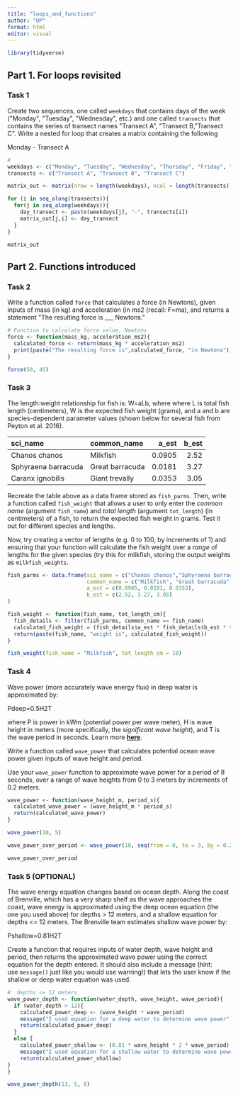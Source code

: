 ```yaml
---
title: "loops_and_functions"
author: "OP"
format: html
editor: visual
---
```


```r
library(tidyverse)
```

## **Part 1. For loops revisited**

### **Task 1**

Create two sequences, one called `weekdays` that contains days of the week (\"Monday\", \"Tuesday\", \"Wednesday\", etc.) and one called `transects` that contains the series of transect names \"Transect A\", \"Transect B,\"Transect C\". Write a nested for loop that creates a matrix containing the following

Monday - Transect A

```r
# 
weekdays <- c("Monday", "Tuesday", "Wednesday", "Thursday", "Friday", "Saturday", "Sunday")
transects <- c("Transect A", "Transect B", "Transect C")

matrix_out <- matrix(nrow = length(weekdays), ncol = length(transects))

for (i in seq_along(transects)){
  for(j in seq_along(weekdays)){
    day_transect <- paste(weekdays[j], "-", transects[i])
    matrix_out[j,i] <- day_transect
  }
}

matrix_out
```

## **Part 2. Functions introduced**

### **Task 2**

Write a function called `force` that calculates a force (in Newtons), given inputs of mass (in kg) and acceleration (in ms2 (recall: F=ma), and returns a statement \"The resulting force is \_\_\_ Newtons.\"

```r
# Function to calculate force value, Newtons
force <- function(mass_kg, acceleration_ms2){
  calculated_force <- return(mass_kg * acceleration_ms2)
  print(paste("The resulting force is",calculated_force, "in Newtons"))
}

force(50, 45)
```

### **Task 3**

The length:weight relationship for fish is: W=aLb, where where L is total fish length (centimeters), W is the expected fish weight (grams), and a and b are species-dependent parameter values (shown below for several fish from Peyton et al. 2016).

| sci_name            | common_name     |  a_est | b_est |
|:--------------------|:----------------|-------:|------:|
| Chanos chanos       | Milkfish        | 0.0905 |  2.52 |
| Sphyraena barracuda | Great barracuda | 0.0181 |  3.27 |
| Caranx ignobilis    | Giant trevally  | 0.0353 |  3.05 |

Recreate the table above as a data frame stored as `fish_parms`. Then, write a function called `fish_weight` that allows a user to only enter the *common name* (argument `fish_name`) and *total length* (argument `tot_length`) (in centimeters) of a fish, to return the expected fish weight in grams. Test it out for different species and lengths.

Now, try creating a vector of lengths (e.g. 0 to 100, by increments of 1) and ensuring that your function will calculate the fish weight over a *range* of lengths for the given species (try this for milkfish, storing the output weights as `milkfish_weights`.

```r
fish_parms <- data.frame(sci_name = c("Chanos chanos","Sphyraena barracuda","Caranx ignobilis" ),
                         common_name = c("Milkfish", "Great barracuda", "Giant trevally"),
                         a_est = c(0.0905, 0.0181, 0.0353),
                         b_est = c(2.52, 3.27, 3.05)
)

fish_weight <- function(fish_name, tot_length_cm){
  fish_details <- filter(fish_parms, common_name == fish_name)
  calculated_fish_weight = (fish_details$a_est * fish_details$b_est * tot_length_cm)
  return(paste(fish_name, "weight is", calculated_fish_weight))
}

fish_weight(fish_name = "Milkfish", tot_length_cm = 10)
```

### **Task 4**

Wave power (more accurately wave energy flux) in deep water is approximated by:

Pdeep=0.5H2T

where P is power in kWm (potential power per wave meter), H is wave height in meters (more specifically, the *significant wave height*), and T is the wave period in seconds. Learn more [**here**](https://en.wikipedia.org/wiki/Wave_power).

Write a function called `wave_power` that calculates potential ocean wave power given inputs of wave height and period.

Use your `wave_power` function to approximate wave power for a period of 8 seconds, over a range of wave heights from 0 to 3 meters by increments of 0.2 meters.

```r
wave_power <- function(wave_height_m, period_s){
  calculated_wave_power = (wave_height_m * period_s)
  return(calculated_wave_power)
}

wave_power(10, 5)


```

```r
wave_power_over_period <- wave_power(10, seq(from = 0, to = 3, by = 0.2))

wave_power_over_period
```

### **Task 5 (OPTIONAL)**

The wave energy equation changes based on ocean depth. Along the coast of Brenville, which has a very sharp shelf as the wave approaches the coast, wave energy is approximated using the deep ocean equation (the one you used above) for depths \> 12 meters, and a shallow equation for depths \<= 12 meters. The Brenville team estimates shallow wave power by:

Pshallow=0.81H2T

Create a function that requires inputs of water depth, wave height and period, then returns the approximated wave power using the correct equation for the depth entered. It should also include a message (hint: use `message()` just like you would use warning!) that lets the user know if the shallow or deep water equation was used.

```r
#  depths <= 12 meters
wave_power_depth <- function(water_depth, wave_height, wave_period){
  if (water_depth > 12){
    calculated_power_deep <- (wave_height * wave_period)
    message("I used equation for a deep water to determine wave power")
    return(calculated_power_deep)
  }
  else {
    calculated_power_shallow <- (0.81 * wave_height * 2 * wave_period)
    message("I used equation for a shallow water to determine wave power")
    return(calculated_power_shallow)
}
}

wave_power_depth(13, 5, 8)

```

